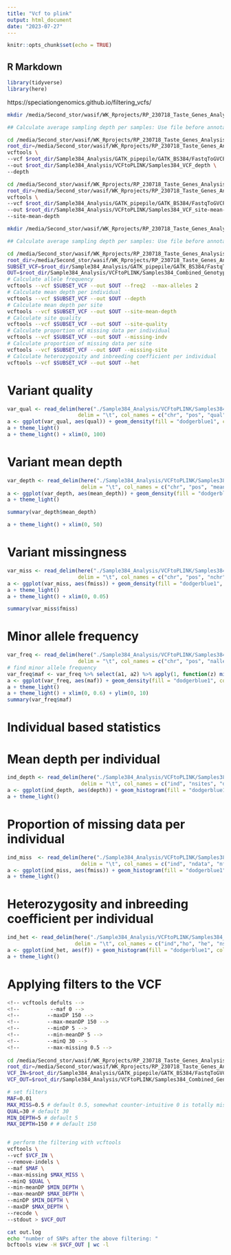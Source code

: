 ```yaml
---
title: "Vcf to plink"
output: html_document
date: "2023-07-27"
---
```


```r
knitr::opts_chunk$set(echo = TRUE)
```

## R Markdown
```r
library(tidyverse)
library(here)
```
https://speciationgenomics.github.io/filtering_vcfs/

```bash
mkdir /media/Second_stor/wasif/WK_Rprojects/RP_230718_Taste_Genes_Analysis_1/Sample384_Analysis/VCFtoPLINK

## Calculate average sampling depth per samples: Use file before annotation and filter because the filtered file doesn't have the SD info:

cd /media/Second_stor/wasif/WK_Rprojects/RP_230718_Taste_Genes_Analysis_1/Sample384_Analysis/VCFtoPLINK
root_dir=/media/Second_stor/wasif/WK_Rprojects/RP_230718_Taste_Genes_Analysis_1
vcftools \
--vcf $root_dir/Sample384_Analysis/GATK_pipepile/GATK_BS384/FastqToGVCF/VCF/Samples384_Combined_Genotyped.g.vcf \
--out $root_dir/Sample384_Analysis/VCFtoPLINK/Samples384_VCF_depth \
--depth

cd /media/Second_stor/wasif/WK_Rprojects/RP_230718_Taste_Genes_Analysis_1/Sample384_Analysis/VCFtoPLINK
root_dir=/media/Second_stor/wasif/WK_Rprojects/RP_230718_Taste_Genes_Analysis_1
vcftools \
--vcf $root_dir/Sample384_Analysis/GATK_pipepile/GATK_BS384/FastqToGVCF/VCF/Samples384_Combined_Genotyped.g.vcf \
--out $root_dir/Sample384_Analysis/VCFtoPLINK/Samples384_VCF_site-mean-depth \
--site-mean-depth
```


```bash
mkdir /media/Second_stor/wasif/WK_Rprojects/RP_230718_Taste_Genes_Analysis_1/Sample384_Analysis/VCFtoPLINK

## Calculate average sampling depth per samples: Use file before annotation and filter because the filtered file doesn't have the SD info:

cd /media/Second_stor/wasif/WK_Rprojects/RP_230718_Taste_Genes_Analysis_1/Sample384_Analysis/VCFtoPLINK
root_dir=/media/Second_stor/wasif/WK_Rprojects/RP_230718_Taste_Genes_Analysis_1
SUBSET_VCF=$root_dir/Sample384_Analysis/GATK_pipepile/GATK_BS384/FastqToGVCF/VCF/Samples384_Combined_Genotyped.g.vcf
OUT=$root_dir/Sample384_Analysis/VCFtoPLINK/Samples384_Combined_Genotyped_gvcf
# Calculate allele frequency
vcftools --vcf $SUBSET_VCF --out $OUT --freq2  --max-alleles 2
# Calculate mean depth per individual
vcftools --vcf $SUBSET_VCF --out $OUT --depth
# Calculate mean depth per site
vcftools --vcf $SUBSET_VCF --out $OUT --site-mean-depth
# Calculate site quality
vcftools --vcf $SUBSET_VCF --out $OUT --site-quality 
# Calculate proportion of missing data per individual
vcftools --vcf $SUBSET_VCF --out $OUT --missing-indv
# Calculate proportion of missing data per site
vcftools --vcf $SUBSET_VCF --out $OUT --missing-site
# Calculate heterozygosity and inbreeding coefficient per individual
vcftools --vcf $SUBSET_VCF --out $OUT --het 

```

# Variant quality
```r
var_qual <- read_delim(here("./Sample384_Analysis/VCFtoPLINK/Samples384_Combined_Genotyped_gvcf.lqual"),
                       delim = "\t", col_names = c("chr", "pos", "qual"), skip = 1)
a <- ggplot(var_qual, aes(qual)) + geom_density(fill = "dodgerblue1", colour = "black", alpha = 0.3)
a + theme_light()
a + theme_light() + xlim(0, 100)
```

# Variant mean depth
```r
var_depth <- read_delim(here("./Sample384_Analysis/VCFtoPLINK/Samples384_Combined_Genotyped_gvcf.ldepth.mean"),
                        delim = "\t", col_names = c("chr", "pos", "mean_depth", "var_depth"), skip = 1)
a <- ggplot(var_depth, aes(mean_depth)) + geom_density(fill = "dodgerblue1", colour = "black", alpha = 0.3)
a + theme_light()

summary(var_depth$mean_depth)

a + theme_light() + xlim(0, 50)
```

# Variant missingness
```r
var_miss <- read_delim(here("./Sample384_Analysis/VCFtoPLINK/Samples384_Combined_Genotyped_gvcf.lmiss"),
                       delim = "\t", col_names = c("chr", "pos", "nchr", "nfiltered", "nmiss", "fmiss"), skip = 1)
a <- ggplot(var_miss, aes(fmiss)) + geom_density(fill = "dodgerblue1", colour = "black", alpha = 0.3)
a + theme_light()
a + theme_light() + xlim(0, 0.05)

summary(var_miss$fmiss)
```

# Minor allele frequency
```r
var_freq <- read_delim(here("./Sample384_Analysis/VCFtoPLINK/Samples384_Combined_Genotyped_gvcf.frq"),
                       delim = "\t", col_names = c("chr", "pos", "nalleles", "nchr", "a1", "a2"), skip = 1)
# find minor allele frequency
var_freq$maf <- var_freq %>% select(a1, a2) %>% apply(1, function(z) min(z))
a <- ggplot(var_freq, aes(maf)) + geom_density(fill = "dodgerblue1", colour = "black", alpha = 0.3)
a + theme_light()
a + theme_light() + xlim(0, 0.6) + ylim(0, 10)
summary(var_freq$maf)
```

# Individual based statistics
# Mean depth per individual
```r
ind_depth <- read_delim(here("./Sample384_Analysis/VCFtoPLINK/Samples384_Combined_Genotyped_gvcf.idepth"),
                        delim = "\t", col_names = c("ind", "nsites", "depth"), skip = 1)
a <- ggplot(ind_depth, aes(depth)) + geom_histogram(fill = "dodgerblue1", colour = "black", alpha = 0.3)
a + theme_light()
```

# Proportion of missing data per individual
```r
ind_miss  <- read_delim(here("./Sample384_Analysis/VCFtoPLINK/Samples384_Combined_Genotyped_gvcf.imiss"),
                        delim = "\t", col_names = c("ind", "ndata", "nfiltered", "nmiss", "fmiss"), skip = 1)
a <- ggplot(ind_miss, aes(fmiss)) + geom_histogram(fill = "dodgerblue1", colour = "black", alpha = 0.3)
a + theme_light()
```

# Heterozygosity and inbreeding coefficient per individual
```r
ind_het <- read_delim(here("./Sample384_Analysis/VCFtoPLINK/Samples384_Combined_Genotyped_gvcf.het"),
                      delim = "\t", col_names = c("ind","ho", "he", "nsites", "f"), skip = 1)
a <- ggplot(ind_het, aes(f)) + geom_histogram(fill = "dodgerblue1", colour = "black", alpha = 0.3)
a + theme_light()
```

# Applying filters to the VCF
```bash
<!-- vcftools defults -->
<!--          --maf 0 -->
<!--         --maxDP 150 -->
<!--         --max-meanDP 150 -->
<!--         --minDP 5 -->
<!--         --min-meanDP 5 -->
<!--         --minQ 30 -->
<!--         --max-missing 0.5 -->
        
cd /media/Second_stor/wasif/WK_Rprojects/RP_230718_Taste_Genes_Analysis_1/Sample384_Analysis/VCFtoPLINK
root_dir=/media/Second_stor/wasif/WK_Rprojects/RP_230718_Taste_Genes_Analysis_1
VCF_IN=$root_dir/Sample384_Analysis/GATK_pipepile/GATK_BS384/FastqToGVCF/VCF/Samples384_Combined_Genotyped.g.vcf
VCF_OUT=$root_dir/Sample384_Analysis/VCFtoPLINK/Samples384_Combined_Genotyped_filtered.g.vcf

# set filters
MAF=0.01
MAX_MISS=0.5 # default 0.5, somewhat counter-intuitive 0 is totally missing, 1 is none missing
QUAL=30 # default 30
MIN_DEPTH=5 # default 5
MAX_DEPTH=150 # # default 150


# perform the filtering with vcftools
vcftools \
--vcf $VCF_IN \
--remove-indels \
--maf $MAF \
--max-missing $MAX_MISS \
--minQ $QUAL \
--min-meanDP $MIN_DEPTH \
--max-meanDP $MAX_DEPTH \
--minDP $MIN_DEPTH \
--maxDP $MAX_DEPTH \
--recode \
--stdout > $VCF_OUT

cat out.log
echo "number of SNPs after the above filtering: "
bcftools view -H $VCF_OUT | wc -l
```


```bash

```


```bash
```


```bash
```


```bash
```


```bash
```


```bash
```


```bash
```


```bash
```


```bash
```


```bash
```


```bash
```


```bash
```


```bash
```


```bash
```


```bash
```


```bash
```


```bash
```


```bash
```


```bash
```


```bash
```


```bash
```


```bash
```


```bash
```


```bash
```


```bash
```


```bash
```


```bash
```


```bash
```


```bash
```


```bash
```


```bash
```


```bash
```


```bash
```


```bash
```


```bash
```


```bash
```


```bash
```


```bash
```


```bash
```


```bash
```


```bash
```


```bash
```


```bash
```


```bash
```


```bash
```

